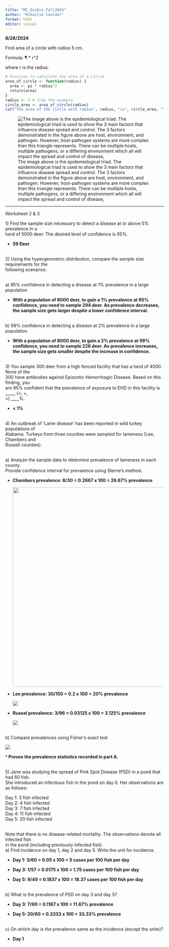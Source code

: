 ```yaml
---
title: "MC_DisEco_Fall2024"
author: "Mikailie Caulder"
format: html
editor: visual
---
```


**8/28/2024**

Find area of a circle with radius 5 cm.

Formula: ¶ \* r\^2

where r is the radius.

```r
# Function to calculate the area of a circle
area_of_circle <- function(radius) {
  area <- pi * radius^2
  return(area)
}
radius <- 5 # from the example
circle_area <- area_of_circle(radius)
cat("The area of the circle with radius", radius, "is", circle_area, "\n")
```

![The image above is the epidemiological triad. The epidemiological triad is used to show the 3 main factors that influence disease spread and control. The 3 factors demonstrated in the figure above are host, environment, and pathogen. However, host-pathogen systems are more complex than this triangle represents. There can be multiple hosts, multiple pathogens, or a differing environment which all will impact the spread and control of disease,](images/clipboard-2246306219.png)

------------------------------------------------------------------------

Worksheet 2 & 3

1\) Find the sample size necessary to detect a disease at or above 5% prevalence in a\
herd of 5000 deer. The desired level of confidence is 95%.

-   **59 Deer**

\
2) Using the hypergeometric distribution, compare the sample size requirements for the\
following scenarios:

\
a) 95% confidence in detecting a disease at 1% prevalence in a large population

-   **With a population of 8000 deer, to gain a 1% prevalence at 95% confidence, you need to sample 294 deer. As prevalence decreases, the sample size gets larger despite a lower confidence interval.**

\
b) 99% confidence in detecting a disease at 2% prevalence in a large population

-   **With a population of 8000 deer, to gain a 2% prevalence at 99% confidence, you need to sample 226 deer. As prevalence increases, the sample size gets smaller despite the increase in confidence.**

\
3) You sample 300 deer from a high fenced facility that has a herd of 4000. None of the\
300 have antibodies against Epizootic Hemorrhagic Disease. Based on this finding, you\
are 95% confident that the prevalence of exposure to EHD in this facility is \_\_\_\_\_ (\<, =,\
\>) \_\_\_\_%.

-   **\< 1%**

\
4) An outbreak of ‘Lame disease’ has been reported in wild turkey populations of\
Alabama. Turkeys from three counties were sampled for lameness (Lee, Chambers and\
Russell counties).

\
a) Analyze the sample data to determine prevalence of lameness in each county.\
Provide confidence interval for prevalence using Sterne’s method.

-   **Chambers prevalence: 8/30 = 0.2667 x 100 = 26.67% prevalence**

    ![](Desktop/Untitled.png){width="634"}

-   **Lee prevalence: 30/150 = 0.2 x 100 = 20% prevalence**

    ![](Desktop/Untitled.png)

-   **Russel prevalence: 3/96 = 0.03125 x 100 = 3.125% prevalence**

    ![](Desktop/Untitled.png)

\
b) Compare prevalences using Fisher’s exact test

![](Desktop/Untitled.png)

**\^ Proves the prevalence statistics recorded in part A.**

\
5) Jane was studying the spread of Pink Spot Disease (PSD) in a pond that had 60 fish.\
She introduced an infectious fish in the pond on day 0. Her observations are as follows:

Day 1: 3 fish infected\
Day 2: 4 fish infected\
Day 3: 7 fish infected\
Day 4: 11 fish infected\
Day 5: 20 fish infected

\
Note that there is no disease-related mortality. The observations denote all infected fish\
in the pond (including previously infected fish).\
a) Find incidence on day 1, day 2 and day 5. Write the unit for incidence.

-   **Day 1: 3/60 = 0.05 x 100 = 5 cases per 100 fish per day**

-   **Day 3: 1/57 = 0.0175 x 100 = 1.75 cases per 100 fish per day**

-   **Day 5: 9/49 = 0.1837 x 100 = 18.37 cases per 100 fish per day**

\
b) What is the prevalence of PSD on day 3 and day 5?

-   **Day 3: 7/60 = 0.1167 x 100 = 11.67% prevalence**

-   **Day 5: 20/60 = 0.3333 x 100 = 33.33% prevalence**

\
c) On which day is the prevalence same as the incidence (except the units)?

-   **Day 1**
